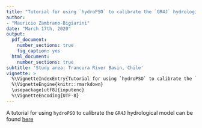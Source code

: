```yaml
---
title: "Tutorial for using `hydroPSO` to calibrate the `GR4J` hydrological model"
author: 
- "Mauricio Zambrano-Bigiarini"
date: "March 17th, 2020"
output:
  pdf_document: 
    number_sections: true
    fig_caption: yes
  html_document: 
    number_sections: true
subtitle: 'Study area: Trancura River Basin, Chile'
vignette: >
  %\VignetteIndexEntry{Tutorial for using `hydroPSO` to calibrate the `GR4J` hydrological model`}
  %\VignetteEngine{knitr::rmarkdown}
  \usepackage[utf8]{inputenc}
  %\VignetteEncoding{UTF-8}
---
```


A tutorial for using `hydroPSO` to calibrate the `GR4J` hydrological model can be found [here](http://doi.org/10.5281/zenodo.3712383)


